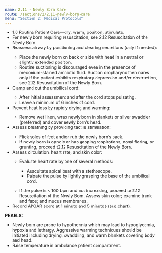 ```yaml
---
name: 2.11 - Newly Born Care
route: /sections/2/2.11-newly-born-care
menu: "Section 2: Medical Protocols"
---
```



<EMTLevel level="basic" outside={true}>
  <EMTLevel level="advanced" outside={true}>
    <EMTLevel level="paramedic">
      <ul>
        <li>
          1.0 Routine Patient Care—dry, warm, position, stimulate.
        </li>
        <li>
          For newly born requiring resuscitation, see 2.12 Resuscitation of the Newly
          Born.
        </li>
        <li>
          Reassess airway by positioning and clearing secretions (only if needed):
        </li>
        <ul>
          <li>
            Place the newly born on back or side with head in a neutral or slightly
            extended position.
          </li>
          <li>
            Routine suctioning is discouraged even in the presence of meconium-stained
            amniotic fluid. Suction oropharynx then nares only if the patient exhibits
            respiratory depression and/or obstruction, see 2.12 Resuscitation of the
            Newly Born.
          </li>
        </ul>
        <li>Clamp and cut the umbilical cord:</li>
        <ul>
          <li>After initial assessment and after the cord stops pulsating.</li>
          <li>Leave a minimum of 6 inches of cord.</li>
        </ul>
        <li>Prevent heat loss by rapidly drying and warming:</li>
        <ul>
          <li>
            Remove wet linen, wrap newly born in blankets or silver swaddler (preferred)
            and cover newly born’s head.
          </li>
        </ul>
        <li>Assess breathing by providing tactile stimulation:</li>
        <ul>
          <li>Flick soles of feet and/or rub the newly born’s back.</li>
          <li>
            If newly born is apneic or has gasping respirations, nasal flaring, or grunting,
            proceed t2.12 Resuscitation of the Newly Born.
          </li>
        </ul>
        <li>Assess circulation, heart rate, and skin color:</li>
        <ul>
          <li>Evaluate heart rate by one of several methods:</li>
          <ul>
            <li>Auscultate apical beat with a stethoscope.</li>
            <li>Palpate the pulse by lightly grasping the base of the umbilical cord.</li>
          </ul>
        </ul>
        <ul>
          <li>
            If the pulse is &lt; 100 bpm and not increasing, proceed to 2.12 Resuscitation of
            the Newly Born. Assess skin color; examine trunk and face; and mucus
            membranes.
          </li>
        </ul>
        <li>
          Record APGAR score at 1 minute and 5 minutes 
          <a href="#apgar-chart">(see chart).</a>
        </li>
      </ul>
    </EMTLevel>
  </EMTLevel>
</EMTLevel>

<ApgarScale />

<Note id="note-1" alignment="left">
  <strong>PEARLS:</strong>
  <ul>
    <li>
      Newly born are prone to hypothermia which may lead to hypoglycemia, hypoxia and lethargy.
      Aggressive warming techniques should be initiated including drying, swaddling, and warm blankets
      covering body and head.
    </li>
    <li>
      Raise temperature in ambulance patient compartment.
    </li>
  </ul>
</Note>

